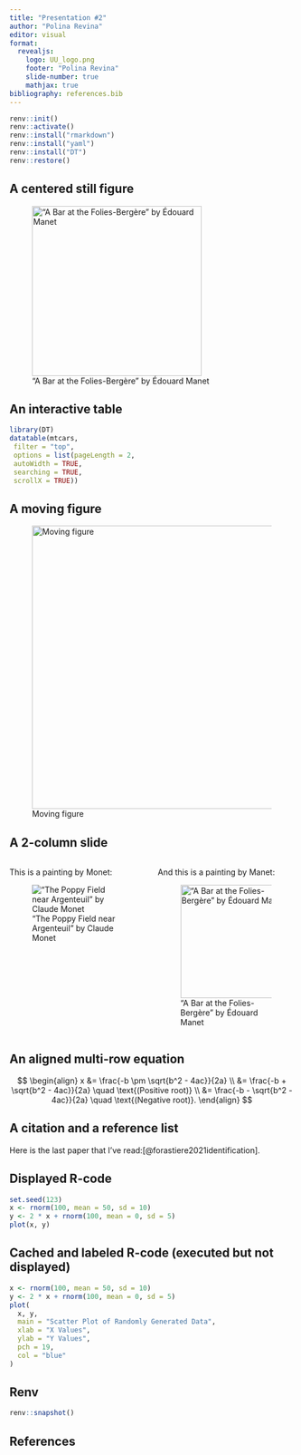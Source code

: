 ```yaml
---
title: "Presentation #2"
author: "Polina Revina"
editor: visual
format:
  revealjs:
    logo: UU_logo.png
    footer: "Polina Revina"
    slide-number: true
    mathjax: true
bibliography: references.bib
---
```


```r
renv::init()
renv::activate()
renv::install("rmarkdown")
renv::install("yaml")
renv::install("DT")
renv::restore()
```

## A centered still figure

!["A Bar at the Folies-Bergère" by Édouard Manet](fb-em-05.jpg){fig-align="center" width="300"}

## An interactive table

```r
library(DT)
datatable(mtcars, 
 filter = "top",
 options = list(pageLength = 2, 
 autoWidth = TRUE, 
 searching = TRUE, 
 scrollX = TRUE))
```

## A moving figure

![Moving figure](1566635502_orig.gif){width="500"}

## A 2-column slide

::: columns
::: {.column width="50%"}
This is a painting by Monet:

!["The Poppy Field near Argenteuil" by Claude Monet](monet.jpg)
:::

::: {.column width="50%"}
And this is a painting by Manet:

!["A Bar at the Folies-Bergère" by Édouard Manet](fb-em-05.jpg){fig-align="center" width="200"}
:::
:::

## An aligned multi-row equation

$$
\begin{align}
x &= \frac{-b \pm \sqrt{b^2 - 4ac}}{2a} \\
  &= \frac{-b + \sqrt{b^2 - 4ac}}{2a} \quad \text{(Positive root)} \\
  &= \frac{-b - \sqrt{b^2 - 4ac}}{2a} \quad \text{(Negative root)}.
\end{align}
$$

## A citation and a reference list

Here is the last paper that I've read:[@forastiere2021identification].

## Displayed R-code

```r
set.seed(123)  
x <- rnorm(100, mean = 50, sd = 10)  
y <- 2 * x + rnorm(100, mean = 0, sd = 5)  
plot(x, y)
```

## Cached and labeled R-code (executed but not displayed)

```r
x <- rnorm(100, mean = 50, sd = 10)  
y <- 2 * x + rnorm(100, mean = 0, sd = 5) 
plot(
  x, y,
  main = "Scatter Plot of Randomly Generated Data",
  xlab = "X Values",
  ylab = "Y Values",
  pch = 19, 
  col = "blue"
)
```

## Renv

```r
renv::snapshot()
```

## References
